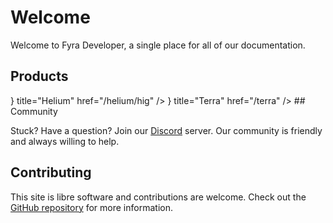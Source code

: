 
# Welcome

Welcome to Fyra Developer, a single place for all of our documentation.

## Products

<Cards>
  <Card
    icon={<FontAwesomeIcon icon={faAtom} />}
    title="Helium"
    href="/helium/hig"
  />
  <Card icon={<FontAwesomeIcon icon={faBox} />} title="Terra" href="/terra" />
</Cards>
## Community

Stuck? Have a question? Join our [Discord](https://discord.gg/BHNfGewTXX) server. Our community is friendly and always willing to help.

## Contributing

This site is libre software and contributions are welcome. Check out the [GitHub repository](https://github.com/FyraLabs/devdocs-next) for more information.
